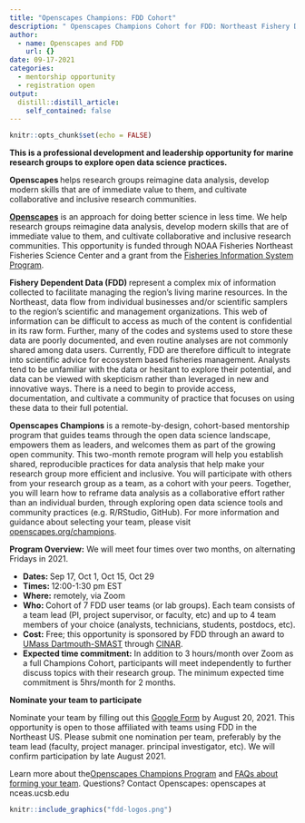 ```yaml
---
title: "Openscapes Champions: FDD Cohort"
description: " Openscapes Champions Cohort for FDD: Northeast Fishery Dependent Data Users September-October 2021"
author:
  - name: Openscapes and FDD
    url: {}
date: 09-17-2021
categories:
  - mentorship opportunity
  - registration open
output:
  distill::distill_article:
    self_contained: false
---
```



```r
knitr::opts_chunk$set(echo = FALSE)
```



**This is a professional development and leadership opportunity for marine research groups to explore open data science practices.**

**Openscapes **helps research groups reimagine data analysis, develop modern skills that are of immediate value to them, and cultivate collaborative and inclusive research communities.

**[Openscapes](https://openscapes.org)** is an approach for doing better science in less time. We help research groups reimagine data analysis, develop modern skills that are of immediate value to them, and cultivate collaborative and inclusive research communities. This opportunity is funded through NOAA Fisheries Northeast Fisheries Science Center and a grant from the [Fisheries Information System Program](https://www.fisheries.noaa.gov/national/commercial-fishing/fisheries-information-system-program).

**Fishery Dependent Data (FDD) **represent a complex mix of information collected to facilitate managing the region's living marine resources. In the Northeast, data flow from individual businesses and/or scientific samplers to the region's scientific and management organizations. This web of information can be difficult to access as much of the content is confidential in its raw form. Further, many of the codes and systems used to store these data are poorly documented, and even routine analyses are not commonly shared among data users. Currently, FDD are therefore difficult to integrate into scientific advice for ecosystem based fisheries management. Analysts tend to be unfamiliar with the data or hesitant to explore their potential, and data can be viewed with skepticism rather than leveraged in new and innovative ways. There is a need to begin to provide access, documentation, and cultivate a community of practice that focuses on using these data to their full potential.

**Openscapes Champions** is a remote-by-design, cohort-based mentorship program that guides teams through the open data science landscape, empowers them as leaders, and welcomes them as part of the growing open community. This two-month remote program will help you establish shared, reproducible practices for data analysis that help make your research group more efficient and inclusive. You will participate with others from your research group as a team, as a cohort with your peers. Together, you will learn how to reframe data analysis as a collaborative effort rather than an individual burden, through exploring open data science tools and community practices (e.g. R/RStudio, GitHub). For more information and guidance about selecting your team, please visit [openscapes.org/champions](https://www.openscapes.org/champions/).

**Program Overview:** We will meet four times over two months, on alternating Fridays in 2021.

* **Dates: **Sep 17, Oct 1, Oct 15, Oct 29
* **Times: **12:00-1:30 pm EST 
* **Where:** remotely, via Zoom
* **Who: **Cohort of 7 FDD user teams (or lab groups). Each team consists of a team lead (PI, project supervisor, or faculty, etc) and up to 4 team members of your choice (analysts, technicians, students, postdocs, etc). 
* **Cost:** Free; this opportunity is sponsored by FDD through an award to [UMass Dartmouth-SMAST](https://www.umassd.edu/smast/) through [CINAR](http://www.cinar.org/).
* **Expected time commitment:** In addition to 3 hours/month over Zoom as a full Champions Cohort, participants will meet independently to further discuss topics with their research group. The minimum expected time commitment is 5hrs/month for 2 months.



**Nominate your team to participate**

Nominate your team by filling out this [Google Form](https://docs.google.com/forms/d/e/1FAIpQLSeUJUEqjRo0u4v5f8Ntv9qhDeGA6TkHmxlW1TjH0mg_3dDCDw/viewform?usp=sf_link) by August 20, 2021. This opportunity is open to those affiliated with teams using FDD in the Northeast US. Please submit one nomination per team, preferably by the team lead (faculty, project manager. principal investigator, etc). We will confirm participation by late August 2021. 

Learn more about the[ Openscapes Champions Program](https://openscapes.org/champions) and [FAQs about forming your team](https://openscapes.org/faq). Questions? Contact Openscapes: openscapes at nceas.ucsb.edu

```r
knitr::include_graphics("fdd-logos.png")  
```

